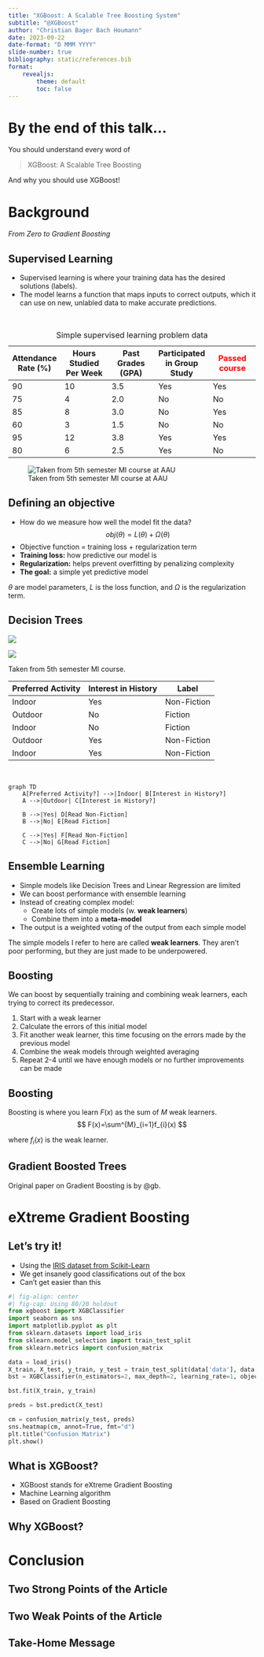 ```yaml
---
title: "XGBoost: A Scalable Tree Boosting System"
subtitle: "@XGBoost"
author: "Christian Bager Bach Houmann"
date: 2023-09-22
date-format: "D MMM YYYY"
slide-number: true
bibliography: static/references.bib
format: 
    revealjs:
        theme: default
        toc: false
---
```


# By the end of this talk... {.unlisted}

You should understand every word of

> XGBoost: A Scalable Tree Boosting

And why you should use XGBoost!

# Background

*From Zero to Gradient Boosting*

## Supervised Learning {.smaller}

- Supervised learning is where your training data has the desired solutions (labels).
- The model learns a function that maps inputs to correct outputs, which it can use on new, unlabled data to make accurate predictions.

<br />

::: {.hidden}
| Attendance Rate (%) | Hours Studied Per Week | Past Grades (GPA) | Participated in Group Study | [Passed course]{style="color: red"} |
|---------------|---------------|---------------|---------------|---------------|
| 90                  | 10                     | 3.5               | Yes                         | Yes                                 |
| 75                  | 4                      | 2.0               | No                          | No                                  |
| 85                  | 8                      | 3.0               | No                          | Yes                                 |
| 60                  | 3                      | 1.5               | No                          | No                                  |
| 95                  | 12                     | 3.8               | Yes                         | Yes                                 |
| 80                  | 6                      | 2.5               | Yes                         | No                                  |

: Simple supervised learning problem data
:::

![Taken from 5th semester MI course at AAU](static/images/tabular_data.png){fig-align="center"}

## Defining an objective {.unlisted}
- How do we measure how well the model fit the data?
$$
obj(\theta)=L(\theta)+\Omega(\theta)
$$
- Objective function = training loss + regularization term
- **Training loss:** how predictive our model is
- **Regularization:** helps prevent overfitting by penalizing complexity
- **The goal:** a simple yet predictive model

::: aside
$\theta$ are model parameters, $L$ is the loss function, and $\Omega$ is the regularization term.
:::


## Decision Trees {.smaller}

::: {layout-ncol="2"}
![](static/images/tabular_data.png)

![](static/images/decision_trees.png)
:::

::: aside
Taken from 5th semester MI course.
:::

::: {.hidden}
| Preferred Activity | Interest in History | Label       |
|--------------------|---------------------|-------------|
| Indoor             | Yes                 | Non-Fiction |
| Outdoor            | No                  | Fiction     |
| Indoor             | No                  | Fiction     |
| Outdoor            | Yes                 | Non-Fiction |
| Indoor             | Yes                 | Non-Fiction |

<br />

```mermaid
graph TD
    A[Preferred Activity?] -->|Indoor| B[Interest in History?]
    A -->|Outdoor| C[Interest in History?]
    
    B -->|Yes| D[Read Non-Fiction]
    B -->|No| E[Read Fiction]
    
    C -->|Yes| F[Read Non-Fiction]
    C -->|No| G[Read Fiction]
```
:::

## Ensemble Learning

-   Simple models like Decision Trees and Linear Regression are limited
-   We can boost performance with ensemble learning
-   Instead of creating complex model:
    -   Create lots of simple models (w. **weak learners**)
    -   Combine them into a **meta-model**
-   The output is a weighted voting of the output from each simple model

::: notes
The simple models I refer to here are called **weak learners**. They aren't poor performing, but they are just made to be underpowered.
:::

## Boosting

We can boost by sequentially training and combining weak learners, each trying to correct its predecessor.

1.  Start with a weak learner
2.  Calculate the errors of this initial model
3.  Fit another weak learner, this time focusing on the errors made by the previous model
4.  Combine the weak models through weighted averaging
5.  Repeat 2-4 until we have enough models or no further improvements can be made

## Boosting {.unlisted}

Boosting is where you learn $F(x)$ as the sum of $M$ weak learners.
$$
F(x)=\sum^{M}_{i=1}f_{i}(x)
$$ 

where $f_{i}(x)$ is the weak learner.

## Gradient Boosted Trees

Original paper on Gradient Boosting is by @gb.

# eXtreme Gradient Boosting

## Let's try it! {.unlisted .smaller}

-   Using the [IRIS dataset from Scikit-Learn](https://scikit-learn.org/stable/auto_examples/datasets/plot_iris_dataset.html)
-   We get insanely good classifications out of the box
-   Can't get easier than this

::: {layout-ncol="1" layout-halign="center"}
```python
#| fig-align: center
#| fig-cap: Using 80/20 holdout
from xgboost import XGBClassifier
import seaborn as sns
import matplotlib.pyplot as plt
from sklearn.datasets import load_iris
from sklearn.model_selection import train_test_split
from sklearn.metrics import confusion_matrix

data = load_iris()
X_train, X_test, y_train, y_test = train_test_split(data['data'], data['target'], test_size=.2, random_state=42)
bst = XGBClassifier(n_estimators=2, max_depth=2, learning_rate=1, objective='binary:logistic')

bst.fit(X_train, y_train)

preds = bst.predict(X_test)

cm = confusion_matrix(y_test, preds)
sns.heatmap(cm, annot=True, fmt="d")
plt.title("Confusion Matrix")
plt.show()
```
:::

## What is XGBoost?

-   XGBoost stands for eXtreme Gradient Boosting
-   Machine Learning algorithm
-   Based on Gradient Boosting

## Why XGBoost?

# Conclusion

## Two Strong Points of the Article

## Two Weak Points of the Article

## Take-Home Message